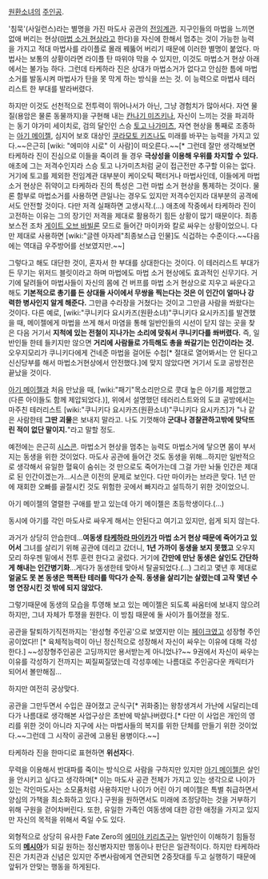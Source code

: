 [[원환소녀]]의 [[주인공]].

'침묵'(사일런스)라는 별명을 가진 마도사 공관의 [[전임계관]]. 지구인들의 마법을 느끼면 없애 버리는 현상([[마법 소거 현상]]라고 한다)을 자신에 한해서 멈추는 것이 가능한 능력을 가지고 적대 마법사를 라이플로 몰래 꿰뚫어 버리기 때문에 이러한 별명이 붙었다. 마법사는 보통의 상황이라면 라이플 탄 따위야 막을 수 있지만, 이것도 마법소거 현상 아래에서는 불가능 하다. 그런데 타케하라 진은 상대가 마법소거가 없다고 안심한 틈에 마법소거를 발동시켜 마법사가 탄을 못 막게 하는 방식을 쓰는 것. 이 능력으로 마법사 테러리스트 한 부대를 발라버렸다.

하지만 이것도 선천적으로 전투력이 뛰어나서가 아닌, 그냥 경험치가 많아서다. 자연 물질(용암은 물론 동물까지)을 구현해 내는 [[칸나기 미즈키]]나, 자신이 느끼는 것을 파괴하는 동기 야가미 세이치로, 검의 달인인 스승 [[토고 나가미츠]], 자연 현상을 통째로 조종하는 [[아기 메이젤]], 심지어 보호 대상인 [[쿠라모토 키즈나]]도 미래를 바꾸는 능력을 가지고 있다.~~은근히 [wiki: "에미야 시로" 이 사람]이 떠오른다.~~[* 그런데 잘만 생각해보면 타케하라 진이 진심으로 이들을 죽이려 들 경우 '''극상성을 이용해 우위를 차지할 수 있다.''' 애초에 그는 저격수인지라 스승 토고 나가미츠처럼 굳이 접근전만 추구할 이유는 없다. 거기에 토고를 제외한 전임계관 대부분이 케이오틱 팩터거나 마법사인데, 이들에게 마법 소거 현상은 쥐약이고 타케하라 진의 특성은 그런 마법 소거 현상을 통제하는 것이다. 물론 함부로 마법소거를 사용하면 큰일나는 경우도 있지만 저격수인지라 대부분의 공격에서도 안전할 것이다. 다만 저격 실패하면 고생시작.(...) 애초에 작중에서 타케하라 진이 고전하는 이유는 그의 장기인 저격을 제대로 활용하기 힘든 상황이 많기 때문이다. 최종보스전 조차 [[게이트 오브 바빌론]] 모드로 들어간 마이카와 칼로 싸우는 상황이었으니. 다만 제대로 사용하면 [wiki:"글렌 아자레"최종보스급 인물]도 식겁하는 수준이다.~~다음에는 역대급 우주방어를 선보였지만.~~]

그렇다고 해도 대단한 것이, 혼자서 한 부대를 상대한다는 것이다. 이 테러리스트 부대가 든 무기는 위저드 블릿이라고 하며 마법에도 마법 소거 현상에도 효과적인 신무기다. 거기에 달려들어 마법사들이 자신의 몸에 건 버프를 마법 소거 현상으로 지우고 싸운다고 해도 '''기본적으로 총기를 든 상대들 사이에서 무쌍을 찍는다는 것은 이 인간이 얼마나 강력한 병사인지 알게 해준다.''' 그만큼 수라장을 거쳤다는 것이고 그만큼 사람을 쏴왔다는 것이다. 다른 예로, [wiki:"쿠니키다 요시카즈(원환소녀)"쿠니키다 요시카즈]를 발견했을 때, 메이젤에게 마법을 쓰게 해서 마염을 통해 일반인들의 시선이 닫지 않는 곳을 찾은 다음 거기서 '''지척에 있는 전철이 지나가는 소리에 맞춰서 쿠니키다를 쏴버렸다.''' 즉, 일반인들 한테 들키지만 않으면 '''거리에 사람들로 가득해도 총을 쏴갈기는 인간이라는 것.''' 오우지모리가 쿠니키다에게 건네준 마법을 걸어둔 수첩[* 절대로 열어봐서는 안 된다고 신신당부를 해서 마법소거현상에서 안전했다.]에 맞지 않았다면 거기서 도쿄 공방전은 끝났을 것이다.

[[아기 메이젤]]과 처음 만났을 때, [wiki:"패기"목소리만으로 콧대 높은 아기를 제압했고(다른 아이들도 함께 제압되었다.)], 위에서 설명했던 테러리스트와의 도쿄 공방에서는 마주친 테러리스트 [wiki:"쿠니키다 요시카즈(원환소녀)"쿠니키다 요시카즈]가 "나 같은 사람한테 '''그딴 괴물'''은 보내지 말라고. 나도 기껏해야 '''군대나 경찰관하고밖에 맞닥뜨린 적이 없단 말이지.'''"라고 말할 정도.

예전에는 은근히 [[시스콘]]. 마법소거 현상을 멈추는 능력도 마법소거에 닿으면 몸이 부서지는 동생을 위한 것이었다. 마도사 공관에 들어간 것도 동생을 위해...하지만 일반적으로 생각해서 유일한 혈육이 숨쉬는 것 만으로도 죽어가는데 그걸 가만 놔둘 인간은 제대로 된 인간이겠는가...시스콘 이전의 문제로 보인다. 다만 마이카는 브라콘 맞다. 1년 만에 재회한 오빠를 골절시킨 것도 위험한 곳에서 빠지라고 설득하기 위한 것이었으니.

아기 메이젤의 열렬한 구애를 받고 있는데 아기 메이젤은 초등학생이다.(...)

동시에 아기를 각인 마도사로 싸우게 해서는 안된다고 여기고 있지만, 쉽게 되지 않는다.

과거가 상당히 안습한데...'''여동생 [[타케하라 마이카]]가 마법 소거 현상 때문에 죽어가고 있어서''' 그녀를 살리기 위해 공관에 데리고 갔더니, '''1년 가까이 동생을 보지 못했고''' 오우지모리 하우젠 밑에서 전투 훈련 한다고 굴렀다. 거기에 '''간만에 만난 동생은 살인도 간단하게 해내는 인간병기화'''...게다가 동생한테 맞아서 탈골되었다.(...) 그리고 몇년 후 제대로 '''얼굴도 못 본 동생은 핵폭탄 테러를 막다가 순직. 동생을 살리기는 살렸는데 고작 몇년 수명 연장시킨 것 밖에 되지 않았다.'''

그렇기때문에 동생의 모습을 투영해 보고 있는 메이젤은 되도록 싸움터에 보내지 않으려 하지만, 그녀 자체가 투쟁을 원한다. 이 방침 때문에 둘 사이가 틀어졌을 정도.

공관을 탈퇴하기직전까지는 '완성형 주인공'으로 보였지만 이는 [[페이크]]였고 성장형 주인공이었다!! [* 육체적능력이 아닌 정신적으로 성장해서 자신이 싸우는 이유에 대해 각성한다.] ~~성장형주인공은 고딩까지만 용서받는게 아니었나?~~
9권에서 자신이 싸우는 이유를 각성하기 전까지는 찌질찌질댔는데 각성후에는 나름대로 주인공다운 캐릭터가 되어서 볼만해짐...

하지만 여전히 궁상맞다.

공관을 그만두면서 수입은 끊어졌고 군식구[* 귀화중]는 왕창생겨서 가난에 시달리는데다가 나름대로 생각해본 사업구상은 초반에 박살나버렸다.[* 다만 이 사업은 개인의 영리를 위한 것이 아니라 지구에 사는 마법사들의 복지를 위한 단체를 만들기 위한 것이었다.~~그런데 그 시작이 공관에 고용된 용병이다.~~]



타케하라 진을 한마디로 표현하면 '''위선자'''다.

무력을 이용해서 반대파를 죽이는 방식으로 사람을 구하지만 있지만 [[아기 메이젤]]은 살인을 안시키고 싶다고 생각하며[* 이는 마도사 공관 전체가 가지고 있는 생각으로 나이가 있는 각인마도사는 소모품처럼 사용하지만 나이가 어린 아기 메이젤은 특별 취급하면서 양심의 가책을 최소화하고 있다.] 구원을 원하면서도 미래에 조정당하는 것을 거부하기 위해 구원을 걷어차버린다. 또한, 유일한 가족인 여동생에 대한 강한 애정을 가지고 있지만 자신의 목적을 위해서 죽일 수도 있다.


외형적으로 상당히 유사한 Fate Zero의 [[에미야 키리츠구]]는 일반인이 이해하기 힘들정도의 '''[[메시아]]'''가 되길 원하는 정신병자지만 행동이나 판단은 일관적이다. 하지만 타케하라 진은 가치관과 신념은 있지만 주변사람에게 연관되면 2중잣대를 두고 실행하기 때문에 앞뒤가 안맞는 행동을 하게된다.

